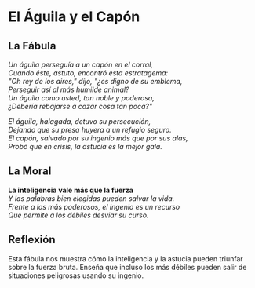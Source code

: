 # El Águila y el Capón

## La Fábula

*Un águila perseguía a un capón en el corral,*  
*Cuando éste, astuto, encontró esta estratagema:*  
*"Oh rey de los aires," dijo, "¿es digno de su emblema,*  
*Perseguir así al más humilde animal?*  
*Un águila como usted, tan noble y poderosa,*  
*¿Debería rebajarse a cazar cosa tan poca?"*

*El águila, halagada, detuvo su persecución,*  
*Dejando que su presa huyera a un refugio seguro.*  
*El capón, salvado por su ingenio más que por sus alas,*  
*Probó que en crisis, la astucia es la mejor gala.*

## La Moral

**La inteligencia vale más que la fuerza**  
*Y las palabras bien elegidas pueden salvar la vida.*  
*Frente a los más poderosos, el ingenio es un recurso*  
*Que permite a los débiles desviar su curso.*

## Reflexión

Esta fábula nos muestra cómo la inteligencia y la astucia pueden triunfar sobre la fuerza bruta. Enseña que incluso los más débiles pueden salir de situaciones peligrosas usando su ingenio.